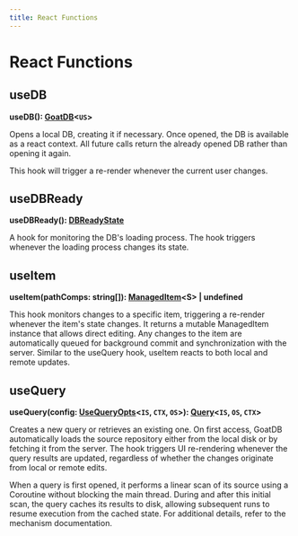 ```yaml
---
title: React Functions
---
```


# React Functions

## useDB

**useDB(): [GoatDB](./classes/goatdb)\<`US`\>**

Opens a local DB, creating it if necessary. Once opened, the DB is available
as a react context. All future calls return the already opened DB rather than
opening it again.

This hook will trigger a re-render whenever the current user changes.

## useDBReady

**useDBReady(): [DBReadyState](./types/dbreadystate)**

A hook for monitoring the DB's loading process. The hook triggers whenever
the loading process changes its state.

## useItem

**useItem(pathComps: string[]): [ManagedItem](./classes/manageditem)\<S\> | undefined**

This hook monitors changes to a specific item, triggering a re-render
whenever the item's state changes. It returns a mutable ManagedItem
instance that allows direct editing. Any changes to the item are
automatically queued for background commit and synchronization with the
server. Similar to the useQuery hook, useItem reacts to both
local and remote updates.

## useQuery

**useQuery(config: [UseQueryOpts](./interfaces/usequeryopts)\<`IS`, `CTX`, `OS`\>): [Query](./classes/query)\<`IS`, `OS`, `CTX`\>**

Creates a new query or retrieves an existing one. On first access, GoatDB
automatically loads the source repository either from the local disk or by
fetching it from the server. The hook triggers UI re-rendering whenever the
query results are updated, regardless of whether the changes originate from
local or remote edits.

When a query is first opened, it performs a linear scan of its source using a
Coroutine without blocking the main thread. During and after this
initial scan, the query caches its results to disk, allowing subsequent runs
to resume execution from the cached state.
For additional details, refer to the mechanism documentation.

